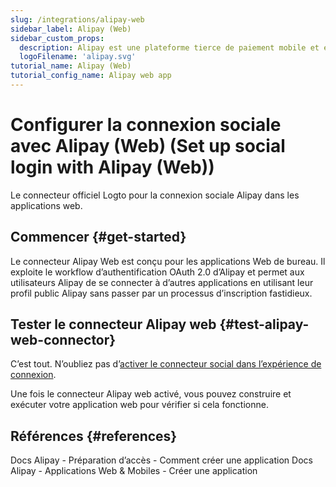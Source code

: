 ```yaml
---
slug: /integrations/alipay-web
sidebar_label: Alipay (Web)
sidebar_custom_props:
  description: Alipay est une plateforme tierce de paiement mobile et en ligne.
  logoFilename: 'alipay.svg'
tutorial_name: Alipay (Web)
tutorial_config_name: Alipay web app
---
```




# Configurer la connexion sociale avec Alipay (Web) (Set up social login with Alipay (Web))

Le connecteur officiel Logto pour la connexion sociale Alipay dans les applications web.

<GuideTip />

## Commencer \{#get-started}

Le connecteur Alipay Web est conçu pour les applications Web de bureau. Il exploite le workflow d’authentification OAuth 2.0 d’Alipay et permet aux utilisateurs Alipay de se connecter à d’autres applications en utilisant leur profil public Alipay sans passer par un processus d’inscription fastidieux.

<Integration />

## Tester le connecteur Alipay web \{#test-alipay-web-connector}

C’est tout. N’oubliez pas d’[activer le connecteur social dans l’expérience de connexion](/connectors/social-connectors/#enable-social-sign-in).

Une fois le connecteur Alipay web activé, vous pouvez construire et exécuter votre application web pour vérifier si cela fonctionne.

## Références \{#references}

<Url href="https://opendocs.alipay.com/support/01rau6">
  Docs Alipay - Préparation d’accès - Comment créer une application
</Url>

<Url href="https://opendocs.alipay.com/open/200/105310">
  Docs Alipay - Applications Web & Mobiles - Créer une application
</Url>
